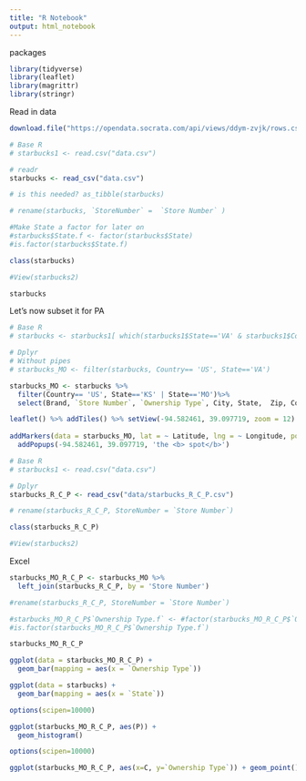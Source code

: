 ```yaml
---
title: "R Notebook"
output: html_notebook
---
```


packages
```r
library(tidyverse)
library(leaflet)
library(magrittr)
library(stringr)
```

Read in data
```r
download.file("https://opendata.socrata.com/api/views/ddym-zvjk/rows.csv?accessType=DOWNLOAD",destfile="data.csv",method="libcurl")

# Base R
# starbucks1 <- read.csv("data.csv")

# readr
starbucks <- read_csv("data.csv")

# is this needed? as_tibble(starbucks)

# rename(starbucks, `StoreNumber` =  `Store Number` )

#Make State a factor for later on
#starbucks$State.f <- factor(starbucks$State)
#is.factor(starbucks$State.f)

class(starbucks)

#View(starbucks2)

starbucks


```

Let's now subset it for PA
```r

# Base R
# starbucks <- starbucks1[ which(starbucks1$State=='VA' & starbucks1$Country== 'US'), ]

# Dplyr
# Without pipes
# starbucks_MO <- filter(starbucks, Country== 'US', State=='VA')

starbucks_MO <- starbucks %>%
  filter(Country== 'US', State=='KS' | State=='MO')%>% 
  select(Brand, `Store Number`, `Ownership Type`, City,	State,	Zip, Country, Coordinates,	Latitude,	Longitude, Name)

```

```r
leaflet() %>% addTiles() %>% setView(-94.582461, 39.097719, zoom = 12) %>% 
              
addMarkers(data = starbucks_MO, lat = ~ Latitude, lng = ~ Longitude, popup = starbucks_MO$Name) %>%
  addPopups(-94.582461, 39.097719, 'the <b> spot</b>')

```

```r
# Base R
# starbucks1 <- read.csv("data.csv")

# Dplyr
starbucks_R_C_P <- read_csv("data/starbucks_R_C_P.csv")

# rename(starbucks_R_C_P, StoreNumber = `Store Number`)

class(starbucks_R_C_P)

#View(starbucks2)

```
Excel
```r
starbucks_MO_R_C_P <- starbucks_MO %>%
  left_join(starbucks_R_C_P, by = 'Store Number')

#rename(starbucks_R_C_P, StoreNumber = `Store Number`)

#starbucks_MO_R_C_P$`Ownership Type.f` <- #factor(starbucks_MO_R_C_P$`Ownership Type`)
#is.factor(starbucks_MO_R_C_P$`Ownership Type.f`)

starbucks_MO_R_C_P

```



```r
ggplot(data = starbucks_MO_R_C_P) +
  geom_bar(mapping = aes(x = `Ownership Type`))
```


```r

ggplot(data = starbucks) +
  geom_bar(mapping = aes(x = `State`))
```

```r

options(scipen=10000)

ggplot(starbucks_MO_R_C_P, aes(P)) + 
  geom_histogram()

```

```r

options(scipen=10000)

ggplot(starbucks_MO_R_C_P, aes(x=C, y=`Ownership Type`)) + geom_point()

```
